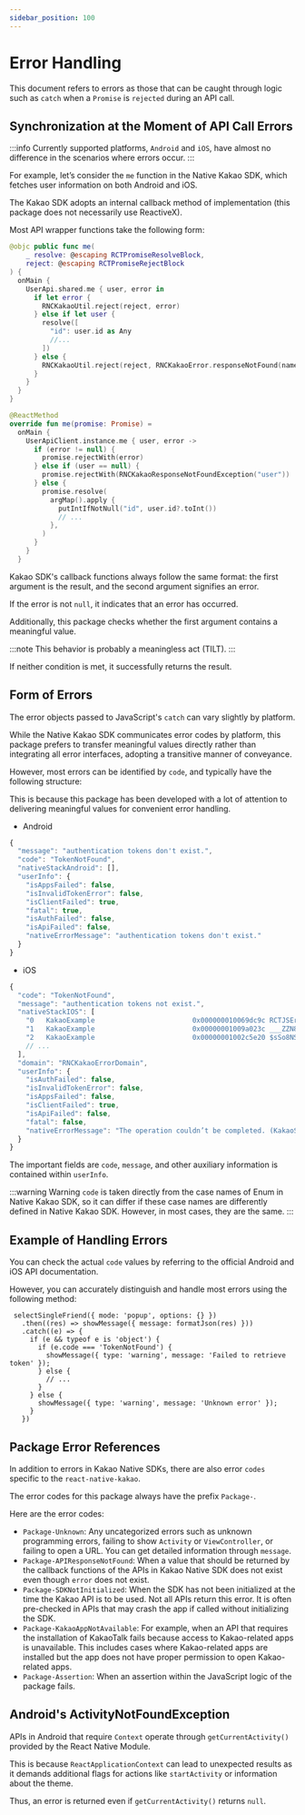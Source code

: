 ```yaml
---
sidebar_position: 100
---
```


# Error Handling

This document refers to errors as those that can be caught through logic such as `catch` when a `Promise` is `rejected` during an API call.

## Synchronization at the Moment of API Call Errors

:::info
Currently supported platforms, `Android` and `iOS`, have almost no difference in the scenarios where errors occur.
:::

For example, let’s consider the `me` function in the Native Kakao SDK, which fetches user information on both Android and iOS.

The Kakao SDK adopts an internal callback method of implementation (this package does not necessarily use ReactiveX).

Most API wrapper functions take the following form:

```swift title='ios.swift'
@objc public func me(
    _ resolve: @escaping RCTPromiseResolveBlock,
    reject: @escaping RCTPromiseRejectBlock
) {
  onMain {
    UserApi.shared.me { user, error in
      if let error {
        RNCKakaoUtil.reject(reject, error)
      } else if let user {
        resolve([
          "id": user.id as Any
          //...
        ])
      } else {
        RNCKakaoUtil.reject(reject, RNCKakaoError.responseNotFound(name: "user"))
      }
    }
  }
}
```

```kotlin title='android.kt'
@ReactMethod
override fun me(promise: Promise) =
  onMain {
    UserApiClient.instance.me { user, error ->
      if (error != null) {
        promise.rejectWith(error)
      } else if (user == null) {
        promise.rejectWith(RNCKakaoResponseNotFoundException("user"))
      } else {
        promise.resolve(
          argMap().apply {
            putIntIfNotNull("id", user.id?.toInt())
            // ...
          },
        )
      }
    }
  }
```

Kakao SDK's callback functions always follow the same format: the first argument is the result, and the second argument signifies an error.

If the error is not `null`, it indicates that an error has occurred.

Additionally, this package checks whether the first argument contains a meaningful value.

:::note
This behavior is probably a meaningless act (TILT).
:::

If neither condition is met, it successfully returns the result.

## Form of Errors

The error objects passed to JavaScript's `catch` can vary slightly by platform.

While the Native Kakao SDK communicates error codes by platform, this package prefers to transfer meaningful values directly rather than integrating all error interfaces,
adopting a transitive manner of conveyance.

However, most errors can be identified by `code`, and typically have the following structure:

This is because this package has been developed with a lot of attention to delivering meaningful values for convenient error handling.

- Android

```js
{
  "message": "authentication tokens don't exist.",
  "code": "TokenNotFound",
  "nativeStackAndroid": [],
  "userInfo": {
    "isAppsFailed": false,
    "isInvalidTokenError": false,
    "isClientFailed": true,
    "fatal": true,
    "isAuthFailed": false,
    "isApiFailed": false,
    "nativeErrorMessage": "authentication tokens don't exist."
  }
}
```

- iOS

```js
{
  "code": "TokenNotFound",
  "message": "authentication tokens not exist.",
  "nativeStackIOS": [
    "0   KakaoExample                        0x000000010069dc9c RCTJSErrorFromCodeMessageAndNSError + 112",
    "1   KakaoExample                        0x00000001009a023c ___ZZN8facebook5react15ObjCTurboModule13createPromiseERNS_3jsi7RuntimeENSt3__112basic_stringIcNS5_11char_traitsIcEENS5_9allocatorIcEEEEU13block_pointerFvU13block_pointerFvP11objc_objectEU13block_pointerFvP8NSStringSH_P7NSErrorEEENK3$_0clES4_RKNS2_5ValueEPSQ_m_block_invoke.59 + 388",
    "2   KakaoExample                        0x00000001002c5e20 $sSo8NSStringCSgACSo7NSErrorCSgIeyByyy_SSSgAGs5Error_pSgIegggg_TR + 380",
    // ...
  ],
  "domain": "RNCKakaoErrorDomain",
  "userInfo": {
    "isAuthFailed": false,
    "isInvalidTokenError": false,
    "isAppsFailed": false,
    "isClientFailed": true,
    "isApiFailed": false,
    "fatal": false,
    "nativeErrorMessage": "The operation couldn’t be completed. (KakaoSDKCommon.SdkError error 0.)"
  }
}

```

The important fields are `code`, `message`, and other auxiliary information is contained within `userInfo`.

:::warning Warning
`code` is taken directly from the case names of Enum in Native Kakao SDK, so it can differ if these case names are differently defined in Native Kakao SDK. However, in most cases, they are the same.
:::

## Example of Handling Errors

You can check the actual `code` values by referring to the official Android and iOS API documentation.

However, you can accurately distinguish and handle most errors using the following method:

```tsx
 selectSingleFriend({ mode: 'popup', options: {} })
   .then((res) => showMessage({ message: formatJson(res) }))
   .catch((e) => {
     if (e && typeof e is 'object') {
       if (e.code === 'TokenNotFound') {
         showMessage({ type: 'warning', message: 'Failed to retrieve token' });
       } else {
         // ...
       }
     } else {
       showMessage({ type: 'warning', message: 'Unknown error' });
     }
   })
```

## Package Error References

In addition to errors in Kakao Native SDKs, there are also error `codes` specific to the `react-native-kakao`.

The error codes for this package always have the prefix `Package-`.

Here are the error codes:

-  `Package-Unknown`: Any uncategorized errors such as unknown programming errors, failing to show `Activity` or `ViewController`, or failing to open a URL. You can get detailed information through `message`.
-  `Package-APIResponseNotFound`: When a value that should be returned by the callback functions of the APIs in Kakao Native SDK does not exist even though `error` does not exist.
-  `Package-SDKNotInitialized`: When the SDK has not been initialized at the time the Kakao API is to be used. Not all APIs return this error. It is often pre-checked in APIs that may crash the app if called without initializing the SDK.
-  `Package-KakaoAppNotAvailable`: For example, when an API that requires the installation of KakaoTalk fails because access to Kakao-related apps is unavailable. This includes cases where Kakao-related apps are installed but the app does not have proper permission to open Kakao-related apps.
-  `Package-Assertion`: When an assertion within the JavaScript logic of the package fails.


## Android's ActivityNotFoundException

APIs in Android that require `Context` operate through `getCurrentActivity()` provided by the React Native Module.

This is because `ReactApplicationContext` can lead to unexpected results as it demands additional flags for actions like `startActivity` or information about the theme.

Thus, an error is returned even if `getCurrentActivity()` returns `null`.
